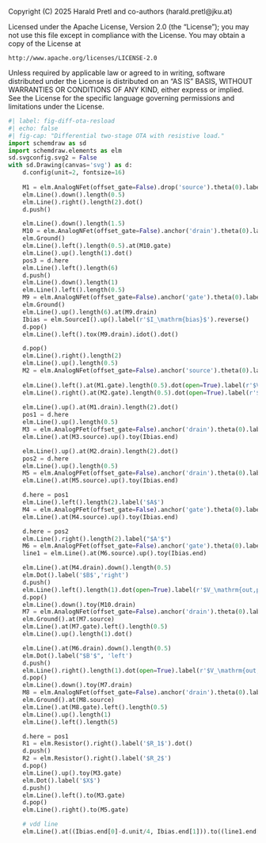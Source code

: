 ::: {.content-hidden}
Copyright (C) 2025 Harald Pretl and co-authors (harald.pretl@jku.at)

Licensed under the Apache License, Version 2.0 (the "License");
you may not use this file except in compliance with the License.
You may obtain a copy of the License at

    http://www.apache.org/licenses/LICENSE-2.0

Unless required by applicable law or agreed to in writing, software
distributed under the License is distributed on an "AS IS" BASIS,
WITHOUT WARRANTIES OR CONDITIONS OF ANY KIND, either express or implied.
See the License for the specific language governing permissions and
limitations under the License.
:::

```python
#| label: fig-diff-ota-resload
#| echo: false
#| fig-cap: "Differential two-stage OTA with resistive load."
import schemdraw as sd
import schemdraw.elements as elm
sd.svgconfig.svg2 = False
with sd.Drawing(canvas='svg') as d:
    d.config(unit=2, fontsize=16)
    
    M1 = elm.AnalogNFet(offset_gate=False).drop('source').theta(0).label('$M_1$', ofst=-1.5).reverse()
    elm.Line().down().length(0.5)
    elm.Line().right().length(2).dot()
    d.push()

    elm.Line().down().length(1.5)
    M10 = elm.AnalogNFet(offset_gate=False).anchor('drain').theta(0).label('$M_{10}$', ofst=-1.5).reverse()
    elm.Ground()
    elm.Line().left().length(0.5).at(M10.gate)
    elm.Line().up().length(1).dot()
    pos3 = d.here
    elm.Line().left().length(6)
    d.push()
    elm.Line().down().length(1)
    elm.Line().left().length(0.5)
    M9 = elm.AnalogNFet(offset_gate=False).anchor('gate').theta(0).label('$M_9$')
    elm.Ground()
    elm.Line().up().length(6).at(M9.drain)
    Ibias = elm.SourceI().up().label(r'$I_\mathrm{bias}$').reverse()
    d.pop()
    elm.Line().left().tox(M9.drain).idot().dot()

    d.pop()
    elm.Line().right().length(2)
    elm.Line().up().length(0.5)
    M2 = elm.AnalogNFet(offset_gate=False).anchor('source').theta(0).label('$M_2$')
    
    elm.Line().left().at(M1.gate).length(0.5).dot(open=True).label(r'$V_\mathrm{in,p}$', 'left')
    elm.Line().right().at(M2.gate).length(0.5).dot(open=True).label(r'$V_\mathrm{in,n}$', 'right')
    
    elm.Line().up().at(M1.drain).length(2).dot()
    pos1 = d.here
    elm.Line().up().length(0.5)
    M3 = elm.AnalogPFet(offset_gate=False).anchor('drain').theta(0).label('$M_3$')
    elm.Line().at(M3.source).up().toy(Ibias.end)

    elm.Line().up().at(M2.drain).length(2).dot()
    pos2 = d.here
    elm.Line().up().length(0.5)
    M5 = elm.AnalogPFet(offset_gate=False).anchor('drain').theta(0).label('$M_5$',ofst=-1.5).reverse()
    elm.Line().at(M5.source).up().toy(Ibias.end)

    d.here = pos1
    elm.Line().left().length(2).label('$A$')
    M4 = elm.AnalogPFet(offset_gate=False).anchor('gate').theta(0).label('$M_4$')
    elm.Line().at(M4.source).up().toy(Ibias.end)

    d.here = pos2
    elm.Line().right().length(2).label("$A'$")
    M6 = elm.AnalogPFet(offset_gate=False).anchor('gate').theta(0).label('$M_6$', ofst=-1.5).reverse()
    line1 = elm.Line().at(M6.source).up().toy(Ibias.end)

    elm.Line().at(M4.drain).down().length(0.5)
    elm.Dot().label('$B$','right')
    d.push()
    elm.Line().left().length(1).dot(open=True).label(r'$V_\mathrm{out,p}$', 'left')
    d.pop()
    elm.Line().down().toy(M10.drain)
    M7 = elm.AnalogNFet(offset_gate=False).anchor('drain').theta(0).label('$M_7$', ofst=-1.5).reverse()
    elm.Ground().at(M7.source)
    elm.Line().at(M7.gate).left().length(0.5)
    elm.Line().up().length(1).dot()

    elm.Line().at(M6.drain).down().length(0.5)
    elm.Dot().label("$B'$", 'left')
    d.push()
    elm.Line().right().length(1).dot(open=True).label(r'$V_\mathrm{out,n}$', 'right')
    d.pop()
    elm.Line().down().toy(M7.drain)
    M8 = elm.AnalogNFet(offset_gate=False).anchor('drain').theta(0).label('$M_8$', ofst=-1.5).reverse()
    elm.Ground().at(M8.source)
    elm.Line().at(M8.gate).left().length(0.5)
    elm.Line().up().length(1)
    elm.Line().left().length(5)

    d.here = pos1
    R1 = elm.Resistor().right().label('$R_1$').dot()
    d.push()
    R2 = elm.Resistor().right().label('$R_2$')
    d.pop()
    elm.Line().up().toy(M3.gate)
    elm.Dot().label('$X$')
    d.push()
    elm.Line().left().to(M3.gate)
    d.pop()
    elm.Line().right().to(M5.gate)

    # vdd line
    elm.Line().at((Ibias.end[0]-d.unit/4, Ibias.end[1])).to((line1.end[0]+d.unit/4, line1.end[1])).label(r'$V_\mathrm{DD}$').linewidth(3)
```
